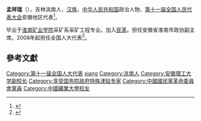 '''孟祥瑞'''（{{bd|1965年||}}），吉林洮南人，[[汉族|汉族]]，[[中华人民共和国|中华人民共和国]]政治人物、[[第十一届全国人民代表大会|第十一届全国人民代表大会]]安徽地区代表<ref>{{cite web|author=新华网|title=第十一届全国人大代表|url=http://news.xinhuanet.com/ziliao/2008-03/03/content_7708230.htm?node=36628|publisher=新华网|accessdate=2014-01-07|archive-date=2014-01-10|archive-url=https://web.archive.org/web/20140110211415/http://news.xinhuanet.com/ziliao/2008-03/03/content_7708230.htm?node=36628|dead-url=no}}</ref>。

毕业于[[淮南矿业学院|淮南矿业学院]]采矿系采矿工程专业。加入[[民革|民革]]。担任安徽省淮南市政协副主席。2008年起担任全国人大代表<ref>{{cite news|title=全国人大代表信息-孟祥瑞|url=http://210.82.31.1:8084/delegate/viewDelegate.action?dbid=111021|accessdate=2013-04-05|newspaper=全国人大网|archive-url=https://web.archive.org/web/20140407063221/http://www.npc.gov.cn/delegate/viewDelegate.action?dbid=111021|archive-date=2014-04-07|dead-url=yes}}</ref>。

==參考文獻==
{{reflist}}

{{DEFAULTSORT:meng xiangrui}}
[[Category:第十一届全国人大代表|Category:第十一届全国人大代表]]
[[Category:孟姓|xiang]]
[[Category:洮南人|Category:洮南人]]
[[Category:安徽理工大学副校长|Category:安徽理工大学副校长]]
[[Category:享受国务院政府特殊津贴专家|Category:享受国务院政府特殊津贴专家]]
[[Category:中國國民黨革命委員會黨員|Category:中國國民黨革命委員會黨員]]
[[Category:中國礦業大學校友|Category:中國礦業大學校友]]
{{china-bio-stub}}